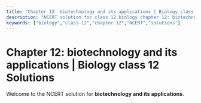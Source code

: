 ```yaml
---
title: "Chapter 12: biotechnology and its applications | Biology class 12 Solutions"
description: "NCERT solution for class 12 biology chapter 12: biotechnology and its applications."
keywords: ["biology","class-12","chapter 12","NCERT","solutions"]
---
```


# Chapter 12: biotechnology and its applications | Biology class 12 Solutions

Welcome to the NCERT solution for **biotechnology and its applications**.

